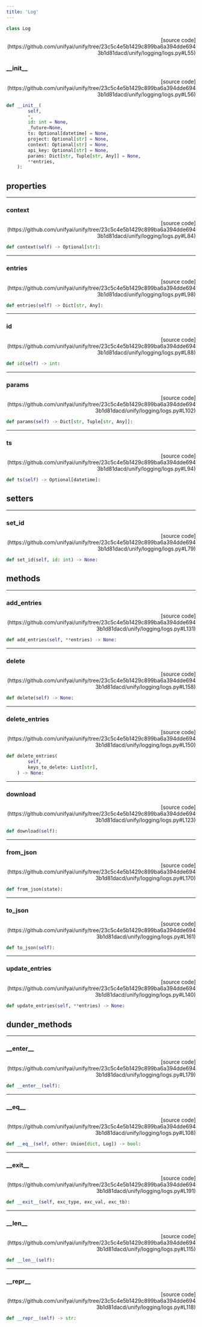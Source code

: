 ```yaml
---
title: 'Log'
---
```


```python
class Log
```

<p align="right">[source code](https://github.com/unifyai/unify/tree/23c5c4e5b1429c899ba6a394dde6943b1d81dacd/unify/logging/logs.py#L55)</p>



### \_\_init\_\_

<p align="right">[source code](https://github.com/unifyai/unify/tree/23c5c4e5b1429c899ba6a394dde6943b1d81dacd/unify/logging/logs.py#L56)</p>

```python
def __init__(
        self,
        *,
        id: int = None,
        _future=None,
        ts: Optional[datetime] = None,
        project: Optional[str] = None,
        context: Optional[str] = None,
        api_key: Optional[str] = None,
        params: Dict[str, Tuple[str, Any]] = None,
        **entries,
    ):
```



## properties

---

### context

<p align="right">[source code](https://github.com/unifyai/unify/tree/23c5c4e5b1429c899ba6a394dde6943b1d81dacd/unify/logging/logs.py#L84)</p>

```python
def context(self) -> Optional[str]:
```



---

### entries

<p align="right">[source code](https://github.com/unifyai/unify/tree/23c5c4e5b1429c899ba6a394dde6943b1d81dacd/unify/logging/logs.py#L98)</p>

```python
def entries(self) -> Dict[str, Any]:
```



---

### id

<p align="right">[source code](https://github.com/unifyai/unify/tree/23c5c4e5b1429c899ba6a394dde6943b1d81dacd/unify/logging/logs.py#L88)</p>

```python
def id(self) -> int:
```



---

### params

<p align="right">[source code](https://github.com/unifyai/unify/tree/23c5c4e5b1429c899ba6a394dde6943b1d81dacd/unify/logging/logs.py#L102)</p>

```python
def params(self) -> Dict[str, Tuple[str, Any]]:
```



---

### ts

<p align="right">[source code](https://github.com/unifyai/unify/tree/23c5c4e5b1429c899ba6a394dde6943b1d81dacd/unify/logging/logs.py#L94)</p>

```python
def ts(self) -> Optional[datetime]:
```



## setters

---

### set\_id

<p align="right">[source code](https://github.com/unifyai/unify/tree/23c5c4e5b1429c899ba6a394dde6943b1d81dacd/unify/logging/logs.py#L79)</p>

```python
def set_id(self, id: int) -> None:
```



## methods

---

### add\_entries

<p align="right">[source code](https://github.com/unifyai/unify/tree/23c5c4e5b1429c899ba6a394dde6943b1d81dacd/unify/logging/logs.py#L131)</p>

```python
def add_entries(self, **entries) -> None:
```



---

### delete

<p align="right">[source code](https://github.com/unifyai/unify/tree/23c5c4e5b1429c899ba6a394dde6943b1d81dacd/unify/logging/logs.py#L158)</p>

```python
def delete(self) -> None:
```



---

### delete\_entries

<p align="right">[source code](https://github.com/unifyai/unify/tree/23c5c4e5b1429c899ba6a394dde6943b1d81dacd/unify/logging/logs.py#L150)</p>

```python
def delete_entries(
        self,
        keys_to_delete: List[str],
    ) -> None:
```



---

### download

<p align="right">[source code](https://github.com/unifyai/unify/tree/23c5c4e5b1429c899ba6a394dde6943b1d81dacd/unify/logging/logs.py#L123)</p>

```python
def download(self):
```



---

### from\_json

<p align="right">[source code](https://github.com/unifyai/unify/tree/23c5c4e5b1429c899ba6a394dde6943b1d81dacd/unify/logging/logs.py#L170)</p>

```python
def from_json(state):
```



---

### to\_json

<p align="right">[source code](https://github.com/unifyai/unify/tree/23c5c4e5b1429c899ba6a394dde6943b1d81dacd/unify/logging/logs.py#L161)</p>

```python
def to_json(self):
```



---

### update\_entries

<p align="right">[source code](https://github.com/unifyai/unify/tree/23c5c4e5b1429c899ba6a394dde6943b1d81dacd/unify/logging/logs.py#L140)</p>

```python
def update_entries(self, **entries) -> None:
```



## dunder_methods

---

### \_\_enter\_\_

<p align="right">[source code](https://github.com/unifyai/unify/tree/23c5c4e5b1429c899ba6a394dde6943b1d81dacd/unify/logging/logs.py#L179)</p>

```python
def __enter__(self):
```



---

### \_\_eq\_\_

<p align="right">[source code](https://github.com/unifyai/unify/tree/23c5c4e5b1429c899ba6a394dde6943b1d81dacd/unify/logging/logs.py#L108)</p>

```python
def __eq__(self, other: Union[dict, Log]) -> bool:
```



---

### \_\_exit\_\_

<p align="right">[source code](https://github.com/unifyai/unify/tree/23c5c4e5b1429c899ba6a394dde6943b1d81dacd/unify/logging/logs.py#L191)</p>

```python
def __exit__(self, exc_type, exc_val, exc_tb):
```



---

### \_\_len\_\_

<p align="right">[source code](https://github.com/unifyai/unify/tree/23c5c4e5b1429c899ba6a394dde6943b1d81dacd/unify/logging/logs.py#L115)</p>

```python
def __len__(self):
```



---

### \_\_repr\_\_

<p align="right">[source code](https://github.com/unifyai/unify/tree/23c5c4e5b1429c899ba6a394dde6943b1d81dacd/unify/logging/logs.py#L118)</p>

```python
def __repr__(self) -> str:
```

